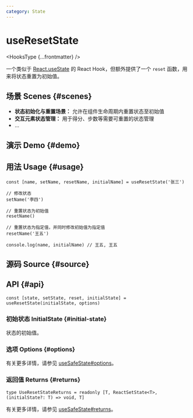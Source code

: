```yaml
---
category: State
---
```


# useResetState


<HooksType {...frontmatter} />

一个类似于 [React.useState](https://react.dev/reference/react/useState) 的 React Hook，但额外提供了一个 `reset` 函数，用来将状态重置为初始值。

## 场景 Scenes \{#scenes}

- **状态初始化与重置场景：** 允许在组件生命周期内重置状态至初始值
- **交互元素状态管理：** 用于得分、步数等需要可重置的状态管理
- ...

## 演示 Demo \{#demo}


<App />

## 用法 Usage \{#usage}

```tsx
const [name, setName, resetName, initialName] = useResetState('张三')

// 修改状态
setName('李四')

// 重置状态为初始值
resetName()

// 重置状态为指定值，并同时修改初始值为指定值
resetName('王五')

console.log(name, initialName) // 王五, 王五
```

## 源码 Source \{#source}


<Source />

## API \{#api}

```tsx
const [state, setState, reset, initialState] = useResetState(initialState, options)
```

### 初始状态 InitialState \{#initial-state}

状态的初始值。

### 选项 Options \{#options}

有关更多详情，请参见 [useSafeState#options](/reference/use-safe-state/#options)。

### 返回值 Returns \{#returns}

```tsx
type UseResetStateReturns = readonly [T, ReactSetState<T>, (initialState?: T) => void, T]
```

有关更多详情，请参见 [useSafeState#returns](/reference/use-safe-state/#returns)。
